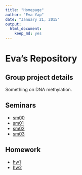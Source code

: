 ```yaml
---
title: "Homepage"
author: "Eva Yap"
date: "January 21, 2015"
output:
  html_document:
    keep_md: yes
---
```


Eva's Repository
=========================

Group project details
---------------------
Something on DNA methylation.  

Seminars
--------

- [sm00](https://github.com/STAT540-UBC/zz_yap-shyong-quin_STAT540_2015/testRepo/blob/master/seminars/sem0.md)
- [sm01](https://github.com/STAT540-UBC/zz_yap-shyong-quin_STAT540_2015/blob/master/seminar/sm01)
- [sm02](https://github.com/STAT540-UBC/zz_yap-shyong-quin_STAT540_2015/blob/master/seminars/sm02)
- [sm03](https://github.com/STAT540-UBC/zz_yap-shyong-quin_STAT540_2015/blob/master/seminar/sm03)

Homework
--------

- [hw1](https://github.com/STAT540-UBC/zz_yap-shyong-quin_STAT540_2015/testRepo/blob/master/homework/hw1.md)
- [hw2](https://github.com/STAT540-UBC/zz_yap-shyong-quin_STAT540_2015/testRepo/blob/master/homework/hw1.md)

